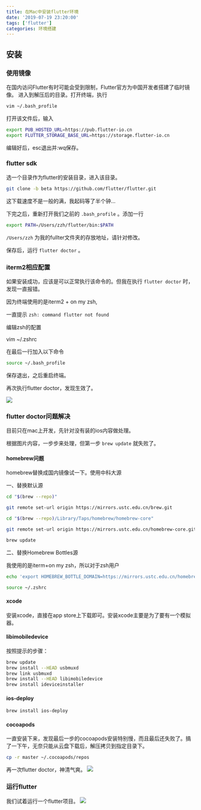 ```yaml
---
title: 在Mac中安装flutter环境
date: '2019-07-19 23:20:00'
tags: ['flutter']
categories: 环境搭建
---
```


## 安装

### 使用镜像

在国内访问Flutter有时可能会受到限制，Flutter官方为中国开发者搭建了临时镜像。
进入到解压后的目录。打开终端，执行

``` bash
vim ~/.bash_profile
```

打开该文件后，输入
```bash
export PUB_HOSTED_URL=https://pub.flutter-io.cn
export FLUTTER_STORAGE_BASE_URL=https://storage.flutter-io.cn
```

编辑好后，esc退出并:wq保存。

### flutter sdk

选一个目录作为flutter的安装目录，进入该目录。
```bash
git clone -b beta https://github.com/flutter/flutter.git
```

这下载速度不是一般的满，我起码等了半个钟...

下完之后，重新打开我们之前的 `.bash_profile` 。添加一行
```bash
export PATH=/Users/zzh/flutter/bin:$PATH
```
 `/Users/zzh` 为我的fullter文件夹的存放地址，请针对修改。

保存后，运行 `flutter doctor` 。

### iterm2相应配置

如果安装成功，应该是可以正常执行该命令的。但我在执行 `flutter doctor` 时，发现一直报错。

因为终端使用的是iterm2 + on my zsh, 

一直提示 `zsh: command flutter not found` 

编辑zsh的配置

vim ~/.zshrc

在最后一行加入以下命令
```bash
source ~/.bash_profile
```

保存退出，之后重启终端。

再次执行flutter doctor，发现生效了。

![](/images/20190719flutter/1.png)

### flutter doctor问题解决

目前只在mac上开发，先针对没有装的ios内容做处理。

根据图片内容，一步步来处理，但第一步 `brew update` 就失败了。

#### homebrew问题

homebrew替换成国内镜像试一下。使用中科大源

 一、替换默认源
```bash
cd "$(brew --repo)"

git remote set-url origin https://mirrors.ustc.edu.cn/brew.git

cd "$(brew --repo)/Library/Taps/homebrew/homebrew-core"

git remote set-url origin https://mirrors.ustc.edu.cn/homebrew-core.git

brew update
```

二、替换Homebrew Bottles源

我使用的是iterm+on my zsh，所以对于zsh用户

```bash
echo 'export HOMEBREW_BOTTLE_DOMAIN=https://mirrors.ustc.edu.cn/homebrew-bottles' >> ~/.zshrc

source ~/.zshrc
```

#### xcode

安装xcode，直接在app store上下载即可。安装xcode主要是为了要有一个模拟器。

#### libimobiledevice

按照提示的步骤：
```bash
brew update
brew install --HEAD usbmuxd
brew link usbmuxd
brew install --HEAD libimobiledevice
brew install ideviceinstaller
```

#### ios-deploy

```bash
brew install ios-deploy
```

#### cocoapods

一直安装下来，发现最后一步的cocoapods安装特别慢，而且最后还失败了。搞了一下午，无奈只能从云盘下载后，解压拷贝到指定目录下。
```bash
cp -r master ~/.cocoapods/repos
```

再一次flutter doctor，神清气爽。
![](/images/20190719flutter/2.png)

### 运行flutter

我们试着运行一个flutter项目。
![](/images20190719flutter/3.png)

